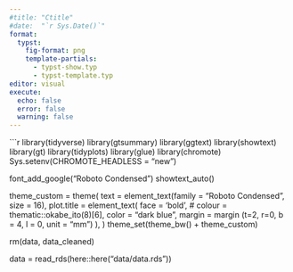 ```yaml
---
#title: "Ctitle"
#date:  "`r Sys.Date()`"
format: 
  typst:
    fig-format: png
    template-partials:
      - typst-show.typ
      - typst-template.typ
editor: visual
execute: 
  echo: false
  error: false
  warning: false
---
```


```r

library(tidyverse)
library(gtsummary)
library(ggtext)
library(showtext)
library(gt)
library(tidyplots)
library(glue)
library(chromote)
Sys.setenv(CHROMOTE_HEADLESS = "new")



font_add_google("Roboto Condensed")
showtext_auto()

theme_custom = theme(
  text = element_text(family = "Roboto Condensed", size = 16),
  plot.title = element_text(
    face = 'bold',
    # colour = thematic::okabe_ito(8)[6],
    color = "dark blue",
    margin = margin (t=2, r=0, b = 4, l = 0, unit = "mm")
  ),
)
theme_set(theme_bw() + theme_custom)



rm(data, data_cleaned)

data = read_rds(here::here("data/data.rds"))
